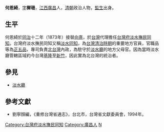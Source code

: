 '''何恩綺'''，[[表字|字]]'''穉珊'''，[[江西|江西]][[廣昌|廣昌]]人，[[清朝|清朝]]政治人物，[[監生|監生]]出身。

== 生平 ==
何恩綺於[[同治|同治]]十二年（1873年）接替[[向熹|向熹]]，於[[台灣|台灣]]代理擔任[[台灣府淡水撫民同知|台灣府淡水撫民同知]]。台灣府淡水撫民同知又稱[[淡水同知|淡水同知]]，為[[台灣清治時期|台灣清治時期]]的重要地方官員，官職品等為[[正五品|正五品]]，專司負責[[北台灣|北台灣]]內政，為駐守於[[淡水廳|淡水廳]]的地方父母官。因為當時淡水廳管轄區域約今台灣[[基隆市|基隆]]至[[新竹市|新竹]]，因此實為北台灣的統治者。

==參見==
*[[淡水廳|淡水廳]]

==參考文獻==
*劉寧顏編，《重修台灣省通志》，台北市，台灣省文獻委員會，1994年。

{{start box}}
{{s-off}}
{{s-before|[[向熹|向熹]]}}
{{s-title|[[台灣府淡水撫民同知|台灣府淡水撫民同知]]|1873年上任}}
{{s-after|[[陳星聚|陳星聚]]}}
{{end box}}

[[Category:台灣府淡水撫民同知|Category:台灣府淡水撫民同知]]
[[Category:廣昌人|Category:廣昌人]]
[[Category:何姓|N]]